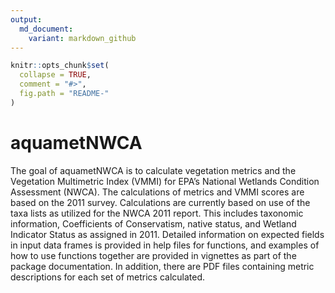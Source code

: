 ```yaml
---
output:
  md_document:
    variant: markdown_github
---
```


<!-- README.md is generated from README.Rmd. Please edit that file -->

```r
knitr::opts_chunk$set(
  collapse = TRUE,
  comment = "#>",
  fig.path = "README-"
)
```

# aquametNWCA

The goal of aquametNWCA is to calculate vegetation metrics and the Vegetation Multimetric Index (VMMI) for EPA's National Wetlands Condition Assessment (NWCA). The calculations of metrics and VMMI scores are based on the 2011 survey. Calculations are currently based on use of the taxa lists as utilized for the NWCA 2011 report. This includes taxonomic information, Coefficients of Conservatism, native status, and Wetland Indicator Status as assigned in 2011. Detailed information on expected fields in input data frames is provided in help files for functions, and examples of how to use functions together are provided in vignettes as part of the package documentation. In addition, there are PDF files containing metric descriptions for each set of metrics calculated. 


